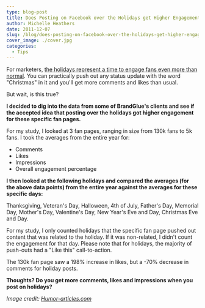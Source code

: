 ```yaml
---
type: blog-post
title: Does Posting on Facebook over the Holidays get Higher Engagement?
author: Michelle Heathers
date: 2011-12-07
slug: /blog/does-posting-on-facebook-over-the-holidays-get-higher-engagement
cover_image: ./cover.jpg
categories:
  - Tips
---
```


For marketers, [the holidays represent a time to engage fans even more than normal][1]. You can practically push out any status update with the word "Christmas" in it and you'll get more comments and likes than usual.

But wait, is this true?

**I decided to dig into the data from some of BrandGlue's clients and see if the accepted idea that posting over the holidays got higher engagement for these specific fan pages.**

For my study, I looked at 3 fan pages, ranging in size from 130k fans to 5k fans. I took the averages from the entire year for:

- Comments
- Likes
- Impressions
- Overall engagement percentage

**I then looked at the following holidays and compared the averages (for the above data points) from the entire year against the averages for these specific days:**

Thanksgiving, Veteran's Day, Halloween, 4th of July, Father's Day, Memorial Day, Mother's Day, Valentine's Day, New Year's Eve and Day, Christmas Eve and Day.

For my study, I only counted holidays that the specific fan page pushed out content that was related to the holiday. If it was non-related, I didn't count the engagement for that day. Please note that for holidays, the majority of push-outs had a "Like this" call-to-action.

The 130k fan page saw a 198% increase in likes, but a -70% decrease in comments for holiday posts.

**Thoughts? Do you get more comments, likes and impressions when you post on holidays?**

_Image credit: [Humor-articles.com][2]_

[1]: http://blog.wildfireapp.com/2011/11/14/10-tips-for-a-sharp-facebook-messaging-strategy-for-the-holidays/
[2]: http://www.humor-articles.com/bad-christmas-sweaters/
